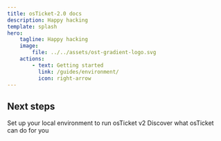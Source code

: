 ```yaml
---
title: osTicket-2.0 docs
description: Happy hacking
template: splash
hero:
    tagline: Happy hacking
    image:
        file: ../../assets/ost-gradient-logo.svg
    actions:
        - text: Getting started
          link: /guides/environment/
          icon: right-arrow
---
```



## Next steps

<CardGrid stagger>
    <Card title='Getting started' icon='rocket'>
        Set up your local environment to run osTicket v2
    </Card>
    <Card title='User guide' icon='open-book'>
        Discover what osTicket can do for you
    </Card>
</CardGrid>
